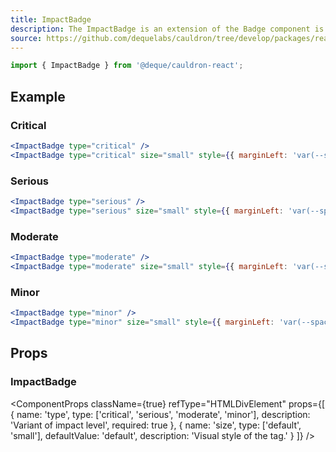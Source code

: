 ```yaml
---
title: ImpactBadge
description: The ImpactBadge is an extension of the Badge component is designed to indicate the type of impact
source: https://github.com/dequelabs/cauldron/tree/develop/packages/react/src/components/ImpactBadge/index.tsx
---
```



```js
import { ImpactBadge } from '@deque/cauldron-react';
```

## Example

### Critical

```jsx example
<ImpactBadge type="critical" />
<ImpactBadge type="critical" size="small" style={{ marginLeft: 'var(--space-half)' }} />
```

### Serious

```jsx example
<ImpactBadge type="serious" />
<ImpactBadge type="serious" size="small" style={{ marginLeft: 'var(--space-half)' }} />
```

### Moderate

```jsx example
<ImpactBadge type="moderate" />
<ImpactBadge type="moderate" size="small" style={{ marginLeft: 'var(--space-half)' }} />
```

### Minor

```jsx example
<ImpactBadge type="minor" />
<ImpactBadge type="minor" size="small" style={{ marginLeft: 'var(--space-half)' }} />
```

## Props

### ImpactBadge

<ComponentProps
  className={true}
  refType="HTMLDivElement"
  props={[
    {
      name: 'type',
      type: ['critical', 'serious', 'moderate', 'minor'],
      description: 'Variant of impact level',
      required: true
    },
    {
      name: 'size',
      type: ['default', 'small'],
      defaultValue: 'default',
      description: 'Visual style of the tag.'
    }
  ]}
/>
